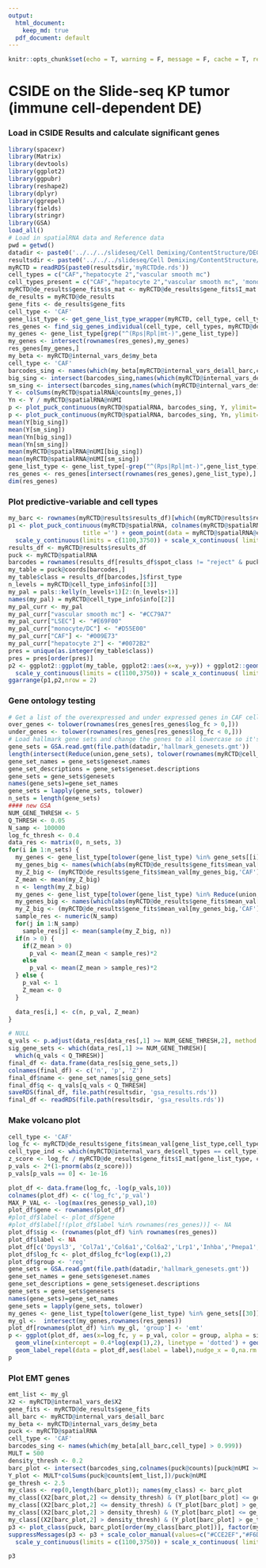 ```yaml
---
output:  
  html_document:
    keep_md: true
  pdf_document: default
---
```


```r
knitr::opts_chunk$set(echo = T, warning = F, message = F, cache = T, results = 'hide')
```

# CSIDE on the Slide-seq KP tumor (immune cell-dependent DE)

### Load in CSIDE Results and calculate significant genes

```r
library(spacexr)
library(Matrix)
library(devtools)
library(ggplot2)
library(ggpubr)
library(reshape2)
library(dplyr)
library(ggrepel)
library(fields)
library(stringr)
library(GSA)
load_all()
# Load in spatialRNA data and Reference data
pwd = getwd()
datadir <- paste0('../../../slideseq/Cell Demixing/ContentStructure/DEGLAM/data/tumor','/')
resultsdir <- paste0('../../../slideseq/Cell Demixing/ContentStructure/DEGLAM/results/ResultsTumor','/')
myRCTD = readRDS(paste0(resultsdir,'myRCTDde.rds'))
cell_types = c("CAF","hepatocyte 2","vascular smooth mc")
cell_types_present = c("CAF","hepatocyte 2","vascular smooth mc", 'monocyte/DC')
myRCTD@de_results$gene_fits$s_mat <- myRCTD@de_results$gene_fits$I_mat
de_results = myRCTD@de_results
gene_fits <- de_results$gene_fits
cell_type <- 'CAF'
gene_list_type <- get_gene_list_type_wrapper(myRCTD, cell_type, cell_types_present)
res_genes <- find_sig_genes_individual(cell_type, cell_types, myRCTD@de_results$gene_fits, gene_list_type,myRCTD@internal_vars_de$X2, fdr = 0.01, p_thresh = 0.001, log_fc_thresh = 0.4)
my_genes <- gene_list_type[grep("^(Rps|Rpl|mt-)",gene_list_type)]
my_genes <- intersect(rownames(res_genes),my_genes)
res_genes[my_genes,]
my_beta <- myRCTD@internal_vars_de$my_beta
cell_type <- 'CAF'
barcodes_sing <- names(which(my_beta[myRCTD@internal_vars_de$all_barc,cell_type] > 0.999))
big_sing <- intersect(barcodes_sing,names(which(myRCTD@internal_vars_de$X2[,2] > 0.5)))
sm_sing <- intersect(barcodes_sing,names(which(myRCTD@internal_vars_de$X2[,2] < 0.5)))
Y <- colSums(myRCTD@spatialRNA@counts[my_genes,])
Yn <- Y / myRCTD@spatialRNA@nUMI
p <- plot_puck_continuous(myRCTD@spatialRNA, barcodes_sing, Y, ylimit= c(0,100))
p <- plot_puck_continuous(myRCTD@spatialRNA, barcodes_sing, Yn, ylimit= c(0,0.05))
mean(Y[big_sing])
mean(Y[sm_sing])
mean(Yn[big_sing])
mean(Yn[sm_sing])
mean(myRCTD@spatialRNA@nUMI[big_sing])
mean(myRCTD@spatialRNA@nUMI[sm_sing])
gene_list_type <- gene_list_type[-grep("^(Rps|Rpl|mt-)",gene_list_type)]
res_genes <- res_genes[intersect(rownames(res_genes),gene_list_type),]
dim(res_genes)
```

### Plot predictive-variable and cell types

```r
my_barc <- rownames(myRCTD@results$results_df)[which((myRCTD@results$results_df$first_type == 'monocyte/DC' & myRCTD@results$results_df$spot_class != 'reject') | (myRCTD@results$results_df$second_type == 'monocyte/DC' & myRCTD@results$results_df$spot_class == 'doublet_certain' ))]
p1 <- plot_puck_continuous(myRCTD@spatialRNA, colnames(myRCTD@spatialRNA@counts) , myRCTD@internal_vars_de$X2[,2], 
                     title ='') + geom_point(data = myRCTD@spatialRNA@coords[my_barc,], size = 0.5, color = "#D55E00") +  ggplot2::scale_size_identity() + coord_fixed() + theme(legend.position="top")+ 
  scale_y_continuous(limits = c(1100,3750)) + scale_x_continuous( limits = c(2300,4800))+ geom_segment(aes(x = 2400, y = 1300, xend = 2784.6, yend = 1300), color = "black") + theme(axis.title.x=element_blank(),axis.text.x=element_blank(),axis.ticks.x=element_blank(), axis.title.y=element_blank(),axis.text.y=element_blank(),axis.ticks.y=element_blank()) + scale_colour_gradientn("Myeloid Density",breaks = c(0,1), labels = c(0,1), colors = pals::brewer.blues(20)[2:20], lim = c(0,1))
results_df <- myRCTD@results$results_df
puck <- myRCTD@spatialRNA
barcodes = rownames(results_df[results_df$spot_class != "reject" & puck@nUMI >= 100,])
my_table = puck@coords[barcodes,]
my_table$class = results_df[barcodes,]$first_type
n_levels = myRCTD@cell_type_info$info[[3]]
my_pal = pals::kelly(n_levels+1)[2:(n_levels+1)]
names(my_pal) = myRCTD@cell_type_info$info[[2]]
my_pal_curr <- my_pal
my_pal_curr["vascular smooth mc"] <- "#CC79A7"
my_pal_curr["LSEC"] <- "#E69F00"
my_pal_curr["monocyte/DC"] <- "#D55E00"
my_pal_curr["CAF"] <- "#009E73"
my_pal_curr["hepatocyte 2"] <- "#0072B2"
pres = unique(as.integer(my_table$class))
pres = pres[order(pres)]
p2 <- ggplot2::ggplot(my_table, ggplot2::aes(x=x, y=y)) + ggplot2::geom_point(ggplot2::aes(size = .4, shape=19,color=class)) + ggplot2::scale_color_manual("",values = my_pal_curr[pres], breaks = c('CAF','monocyte/DC','hepatocyte 2','vascular smooth mc', 'LSEC'), labels = c('Cancer cells','Myeloid cells','Hepatocytes','Vascular Smooth MC', 'LSEC'))+ ggplot2::scale_shape_identity() + ggplot2::theme_classic() + ggplot2::scale_size_identity() + coord_fixed() + theme(legend.position="top")+ guides(colour = guide_legend(override.aes = list(size=2)))+ 
  scale_y_continuous(limits = c(1100,3750)) + scale_x_continuous( limits = c(2300,4800))+ geom_segment(aes(x = 2400, y = 1300, xend = 2784.6, yend = 1300), color = "black") + theme(axis.title.x=element_blank(),axis.text.x=element_blank(),axis.ticks.x=element_blank(), axis.title.y=element_blank(),axis.text.y=element_blank(),axis.ticks.y=element_blank())
ggarrange(p1,p2,nrow = 2)
```

### Gene ontology testing

```r
# Get a list of the overexpressed and under expressed genes in CAF cells
over_genes <- tolower(rownames(res_genes[res_genes$log_fc > 0,]))
under_genes <- tolower(rownames(res_genes[res_genes$log_fc < 0,]))
# Load hallmark gene sets and change the genes to all lowercase so it's easier to work with.
gene_sets = GSA.read.gmt(file.path(datadir,'hallmark_genesets.gmt'))
length(intersect(Reduce(union,gene_sets), tolower(rownames(myRCTD@cell_type_info$info[[1]])))) / length(Reduce(union,gene_sets)) #check for overlap of genes
gene_set_names = gene_sets$geneset.names
gene_set_descriptions = gene_sets$geneset.descriptions
gene_sets = gene_sets$genesets
names(gene_sets)=gene_set_names
gene_sets = lapply(gene_sets, tolower)
n_sets = length(gene_sets)
#### new GSA
NUM_GENE_THRESH <- 5
Q_THRESH <- 0.05
N_samp <- 100000
log_fc_thresh <- 0.4
data_res <- matrix(0, n_sets, 3)
for(i in 1:n_sets) {
  my_genes <- gene_list_type[tolower(gene_list_type) %in% gene_sets[[i]]]
  my_genes_big <- names(which(abs(myRCTD@de_results$gene_fits$mean_val[my_genes,'CAF']) > log_fc_thresh))
  my_Z_big <- (myRCTD@de_results$gene_fits$mean_val[my_genes_big,'CAF'] / myRCTD@de_results$gene_fits$I_mat[my_genes_big,2])
  Z_mean <- mean(my_Z_big)
  n <- length(my_Z_big)
  my_genes <- gene_list_type[tolower(gene_list_type) %in% Reduce(union, gene_sets)]
  my_genes_big <- names(which(abs(myRCTD@de_results$gene_fits$mean_val[my_genes,'CAF']) > log_fc_thresh))
  my_Z_big <- (myRCTD@de_results$gene_fits$mean_val[my_genes_big,'CAF'] / myRCTD@de_results$gene_fits$I_mat[my_genes_big,2])
  sample_res <- numeric(N_samp)
  for(j in 1:N_samp)
    sample_res[j] <- mean(sample(my_Z_big, n))
  if(n > 0) {
    if(Z_mean > 0)
      p_val <- mean(Z_mean < sample_res)*2
    else
      p_val <- mean(Z_mean > sample_res)*2
  } else {
    p_val <- 1
    Z_mean <- 0
  }

  data_res[i,] <- c(n, p_val, Z_mean)
}

# NULL
q_vals <- p.adjust(data_res[data_res[,1] >= NUM_GENE_THRESH,2], method = 'BH')
sig_gene_sets <- which(data_res[,1] >= NUM_GENE_THRESH)[
  which(q_vals < Q_THRESH)]
final_df <- data.frame(data_res[sig_gene_sets,])
colnames(final_df) <- c('n', 'p', 'Z')
final_df$name <- gene_set_names[sig_gene_sets]
final_df$q <- q_vals[q_vals < Q_THRESH]
saveRDS(final_df, file.path(resultsdir, 'gsa_results.rds'))
final_df <- readRDS(file.path(resultsdir, 'gsa_results.rds'))
```

### Make volcano plot

```r
cell_type <- 'CAF'
log_fc <- myRCTD@de_results$gene_fits$mean_val[gene_list_type,cell_type]
cell_type_ind <- which(myRCTD@internal_vars_de$cell_types == cell_type)*2
z_score <- log_fc / myRCTD@de_results$gene_fits$I_mat[gene_list_type, cell_type_ind]
p_vals <- 2*(1-pnorm(abs(z_score)))
p_vals[p_vals == 0] <- 1e-16

plot_df <- data.frame(log_fc, -log(p_vals,10))
colnames(plot_df) <- c('log_fc','p_val')
MAX_P_VAL <- -log(max(res_genes$p_val),10)
plot_df$gene <- rownames(plot_df)
#plot_df$label <- plot_df$gene
#plot_df$label[!(plot_df$label %in% rownames(res_genes))] <- NA
plot_df$sig <- (rownames(plot_df) %in% rownames(res_genes))
plot_df$label <- NA
plot_df[c('Dpysl3', 'Col7a1','Col6a1','Col6a2','Lrp1','Inhba','Pmepa1','Timp3','Lrp1','Mgp','S100a13','Krt19','Krt79','S100a1','Ccl2','Spred1','Ecm1','Nfkb1','S100a10','S100a6','Krt18','Krt8','Krt14','Krtcap2'), 'label'] <- c('Dpysl3', 'Col7a1','Col6a1','Col6a2','Lrp1','Inhba','Pmepa1','Timp3','Lrp1','Mgp','S100a13','Krt19','Krt79','S100a1','Ccl2','Spred1','Ecm1','Nfkb1','S100a10','S100a6','Krt18','Krt8','Krt14','Krtcap2')
plot_df$log_fc <- plot_df$log_fc*log(exp(1),2)
plot_df$group <- 'reg'
gene_sets = GSA.read.gmt(file.path(datadir,'hallmark_genesets.gmt'))
gene_set_names = gene_sets$geneset.names
gene_set_descriptions = gene_sets$geneset.descriptions
gene_sets = gene_sets$genesets
names(gene_sets)=gene_set_names
gene_sets = lapply(gene_sets, tolower)
my_genes <- gene_list_type[tolower(gene_list_type) %in% gene_sets[[30]]]
my_gl <-  intersect(my_genes,rownames(res_genes))
plot_df[rownames(plot_df) %in% my_gl, 'group'] <- 'emt'
p <- ggplot(plot_df, aes(x=log_fc, y = p_val, color = group, alpha = sig)) + geom_point() + theme_classic()  +
  geom_vline(xintercept = 0.4*log(exp(1),2), linetype = 'dotted') + geom_vline(xintercept = -0.4*log(exp(1),2), linetype = 'dotted') +
  geom_label_repel(data = plot_df,aes(label = label),nudge_x = 0,na.rm = TRUE, show.legend = F, size = 4, label.padding = 0.1, max.overlaps = 15)+ xlab('Estimated cell type-specific DE by CSIDE') + ylab('CSIDE p-value') + scale_color_manual("", labels = c('EMT', 'Other'), values = c('#D55E00','black')) + xlab('Estimated cell type-specific DE by CSIDE') + ylab('CSIDE p-value') + scale_alpha_manual("", labels = c('Not significant', 'Significant'), values = c(0.2,1))#+ geom_label_repel(data = plot_df[plot_df$group == 'emt',],aes(label = label),nudge_x = 0,na.rm = TRUE, show.legend = F, size = 4, label.padding = 0.1, max.overlaps = 15) #plot_df[plot_df$group != 'emt',]
p

```

### Plot EMT genes

```r
emt_list <- my_gl
X2 <- myRCTD@internal_vars_de$X2
gene_fits <- myRCTD@de_results$gene_fits
all_barc <- myRCTD@internal_vars_de$all_barc
my_beta <- myRCTD@internal_vars_de$my_beta
puck <- myRCTD@spatialRNA
cell_type <- 'CAF'
barcodes_sing <- names(which(my_beta[all_barc,cell_type] > 0.999))
MULT = 500
density_thresh <- 0.2
barc_plot <- intersect(barcodes_sing,colnames(puck@counts)[puck@nUMI >= 200])
Y_plot <- MULT*colSums(puck@counts[emt_list,])/puck@nUMI
ge_thresh <- 2.5
my_class <- rep(0,length(barc_plot)); names(my_class) <- barc_plot
my_class[(X2[barc_plot,2] <= density_thresh) & (Y_plot[barc_plot] <= ge_thresh)] <- 1
my_class[(X2[barc_plot,2] <= density_thresh) & (Y_plot[barc_plot] > ge_thresh)] <- 3
my_class[(X2[barc_plot,2] > density_thresh) & (Y_plot[barc_plot] <= ge_thresh)] <- 2
my_class[(X2[barc_plot,2] > density_thresh) & (Y_plot[barc_plot] > ge_thresh)] <- 4
p3 <- plot_class(puck, barc_plot[order(my_class[barc_plot])], factor(my_class))
suppressMessages(p3 <- p3 + scale_color_manual(values=c("#CCE2EF","#F6DECC","#0072B2","#D55E00"))+ ggplot2::scale_shape_identity() + ggplot2::theme_classic() + ggplot2::scale_size_identity() + coord_fixed() + theme(legend.position="top")+ guides(colour = guide_legend(override.aes = list(size=2)))+ 
  scale_y_continuous(limits = c(1100,3750)) + scale_x_continuous( limits = c(2300,4800))+ geom_segment(aes(x = 2400, y = 1300, xend = 2784.6, yend = 1300), color = "black") + theme(axis.title.x=element_blank(),axis.text.x=element_blank(),axis.ticks.x=element_blank(), axis.title.y=element_blank(),axis.text.y=element_blank(),axis.ticks.y=element_blank()))

p3
```
